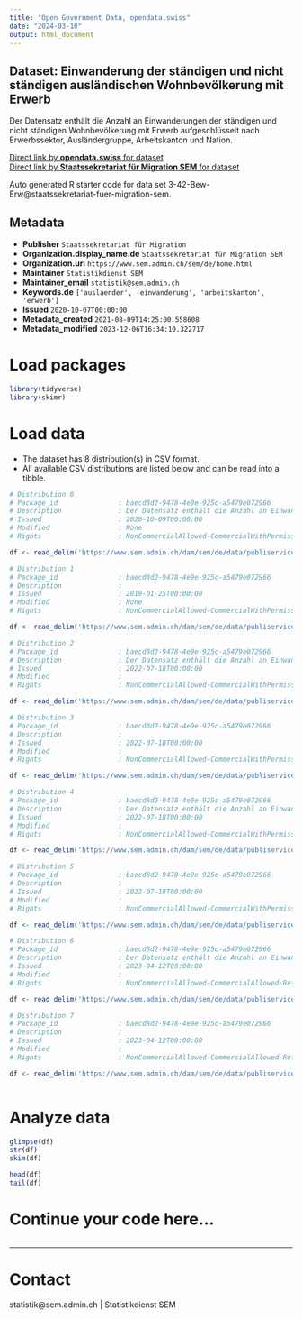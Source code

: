 ```yaml
---
title: "Open Government Data, opendata.swiss"
date: "2024-03-10"
output: html_document
---
```


## Dataset: Einwanderung der ständigen und nicht ständigen ausländischen Wohnbevölkerung mit Erwerb

Der Datensatz enthält die Anzahl an Einwanderungen der ständigen und nicht ständigen Wohnbevölkerung mit Erwerb aufgeschlüsselt nach Erwerbssektor, Ausländergruppe, Arbeitskanton und Nation.


[Direct link by **opendata.swiss** for dataset](https://opendata.swiss/de/dataset/einwanderung-der-standigen-und-nicht-standigen-auslandischen-wohnbevolkerung-mit-erwerb)<br>
[Direct link by **Staatssekretariat für Migration SEM** for dataset](https://www.sem.admin.ch/sem/de/home/publiservice/statistik/auslaenderstatistik.html)

Auto generated R starter code for data set 3-42-Bew-Erw@staatssekretariat-fuer-migration-sem.

## Metadata

- **Publisher** `Staatssekretariat für Migration`
- **Organization.display_name.de** `Staatssekretariat für Migration SEM`
- **Organization.url** `https://www.sem.admin.ch/sem/de/home.html`
- **Maintainer** `Statistikdienst SEM`
- **Maintainer_email** `statistik@sem.admin.ch`
- **Keywords.de** `['auslaender', 'einwanderung', 'arbeitskanton', 'erwerb']`
- **Issued** `2020-10-07T00:00:00`
- **Metadata_created** `2021-08-09T14:25:00.558608`
- **Metadata_modified** `2023-12-06T16:34:10.322717`


# Load packages

```r

library(tidyverse)
library(skimr)

```

# Load data

-   The dataset has 8 distribution(s) in CSV format.
-   All available CSV distributions are listed below and can be read into a tibble.

```r

# Distribution 0
# Package_id               : baecd8d2-9478-4e9e-925c-a5479e072966
# Description              : Der Datensatz enthält die Anzahl an Einwanderungen der ständigen und nicht ständigen Wohnbevölkerung mit Erwerb aufgeschlüsselt nach Erwerbssektor, Ausländergruppe, Arbeitskanton und Nation für das Jahr 2019.
# Issued                   : 2020-10-09T00:00:00
# Modified                 : None
# Rights                   : NonCommercialAllowed-CommercialWithPermission-ReferenceRequired

df <- read_delim('https://www.sem.admin.ch/dam/sem/de/data/publiservice/statistik/auslaenderstatistik/2019/csv/3-42-Bew-Erw-d-J-2019.csv.download.csv/3-42-Bew-Erw-d-J-2019.csv')

# Distribution 1
# Package_id               : baecd8d2-9478-4e9e-925c-a5479e072966
# Description              : 
# Issued                   : 2019-01-25T00:00:00
# Modified                 : None
# Rights                   : NonCommercialAllowed-CommercialWithPermission-ReferenceRequired

df <- read_delim('https://www.sem.admin.ch/dam/sem/de/data/publiservice/statistik/auslaenderstatistik/2019/csv/3-42-Mouve-ActLuc-f-A-2019.csv.download.csv/3-42-Mouve-ActLuc-f-A-2019.csv')

# Distribution 2
# Package_id               : baecd8d2-9478-4e9e-925c-a5479e072966
# Description              : Der Datensatz enthält die Anzahl an Einwanderungen der ständigen und nicht ständigen ausländischen Wohnbevölkerung mit Erwerb nach Ausländergruppe, Arbeitssektor, Geschlecht, Arbeitskanton, Nation und Kontinent im Jahr 2020. 
# Issued                   : 2022-07-18T00:00:00
# Modified                 : 
# Rights                   : NonCommercialAllowed-CommercialWithPermission-ReferenceRequired

df <- read_delim('https://www.sem.admin.ch/dam/sem/de/data/publiservice/statistik/auslaenderstatistik/2020/csv/3-42-Bew-Erw-d-J-2020.csv.download.csv/3-42-Bew-Erw-d-J-2020.csv')

# Distribution 3
# Package_id               : baecd8d2-9478-4e9e-925c-a5479e072966
# Description              : 
# Issued                   : 2022-07-18T00:00:00
# Modified                 : 
# Rights                   : NonCommercialAllowed-CommercialWithPermission-ReferenceRequired

df <- read_delim('https://www.sem.admin.ch/dam/sem/de/data/publiservice/statistik/auslaenderstatistik/2020/csv/3-42-Mouve-ActLuc-f-A-2020.csv.download.csv/3-42-Mouve-ActLuc-f-A-2020.csv')

# Distribution 4
# Package_id               : baecd8d2-9478-4e9e-925c-a5479e072966
# Description              : Der Datensatz enthält die Anzahl an Einwanderungen der ständigen und nicht ständigen ausländischen Wohnbevölkerung mit Erwerb nach Ausländergruppe, Arbeitssektor, Geschlecht, Arbeitskanton, Nation und Kontinent im Jahr 2021.  Anmerkung: Vereinigtes Königreich wird neu den Drittstaaten angegliedert. 
# Issued                   : 2022-07-18T00:00:00
# Modified                 : 
# Rights                   : NonCommercialAllowed-CommercialWithPermission-ReferenceRequired

df <- read_delim('https://www.sem.admin.ch/dam/sem/de/data/publiservice/statistik/auslaenderstatistik/2021/csv/3-42-Bew-Erw-d-J-2021.csv.download.csv/3-42-Bew-Erw-d-J-2021.csv')

# Distribution 5
# Package_id               : baecd8d2-9478-4e9e-925c-a5479e072966
# Description              : 
# Issued                   : 2022-07-18T00:00:00
# Modified                 : 
# Rights                   : NonCommercialAllowed-CommercialWithPermission-ReferenceRequired

df <- read_delim('https://www.sem.admin.ch/dam/sem/de/data/publiservice/statistik/auslaenderstatistik/2021/csv/3-42-Mouve-ActLuc-f-A-2021.csv.download.csv/3-42-Mouve-ActLuc-f-A-2021.csv')

# Distribution 6
# Package_id               : baecd8d2-9478-4e9e-925c-a5479e072966
# Description              : Der Datensatz enthält die Anzahl an Einwanderungen der ständigen und nicht ständigen ausländischen Wohnbevölkerung mit Erwerb nach Ausländergruppe, Arbeitssektor, Geschlecht, Arbeitskanton, Nation und Kontinent im Jahr 2022. 
# Issued                   : 2023-04-12T00:00:00
# Modified                 : 
# Rights                   : NonCommercialAllowed-CommercialAllowed-ReferenceNotRequired

df <- read_delim('https://www.sem.admin.ch/dam/sem/de/data/publiservice/statistik/auslaenderstatistik/2022/csv/3-42-Bew-Erw-d-J-2022.csv.download.csv/3-42-Bew-Erw-d-J-2022.csv')

# Distribution 7
# Package_id               : baecd8d2-9478-4e9e-925c-a5479e072966
# Description              : 
# Issued                   : 2023-04-12T00:00:00
# Modified                 : 
# Rights                   : NonCommercialAllowed-CommercialAllowed-ReferenceNotRequired

df <- read_delim('https://www.sem.admin.ch/dam/sem/de/data/publiservice/statistik/auslaenderstatistik/2022/csv/3-42-Mouve-ActLuc-f-A-2022.csv.download.csv/3-42-Mouve-ActLuc-f-A-2022.csv')



```

# Analyze data

```r

glimpse(df)
str(df)
skim(df)

head(df)
tail(df)

```

# Continue your code here...

```r

```

------------------------------------------------------------------------

# Contact

statistik@sem.admin.ch | Statistikdienst SEM
